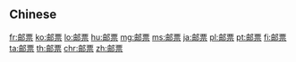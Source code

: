 {{also|郵票}}
==Chinese==
{{zh-see|郵票}}

[[fr:邮票]]
[[ko:邮票]]
[[lo:邮票]]
[[hu:邮票]]
[[mg:邮票]]
[[ms:邮票]]
[[ja:邮票]]
[[pl:邮票]]
[[pt:邮票]]
[[fi:邮票]]
[[ta:邮票]]
[[th:邮票]]
[[chr:邮票]]
[[zh:邮票]]